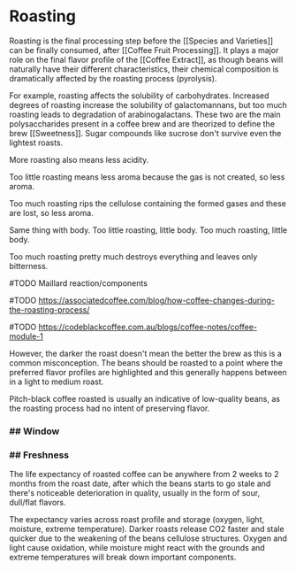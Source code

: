 # Roasting

Roasting is the final processing step before the \[\[Species and
Varieties\]\] can be finally consumed, after \[\[Coffee Fruit
Processing\]\]. It plays a major role on the final flavor profile of the
\[\[Coffee Extract\]\], as though beans will naturally have their
different characteristics, their chemical composition is dramatically
affected by the roasting process (pyrolysis).

For example, roasting affects the solubility of carbohydrates. Increased
degrees of roasting increase the solubility of galactomannans, but too
much roasting leads to degradation of arabinogalactans. These two are
the main polysaccharides present in a coffee brew and are theorized to
define the brew \[\[Sweetness\]\]. Sugar compounds like sucrose don\'t
survive even the lightest roasts.

More roasting also means less acidity.

Too little roasting means less aroma because the gas is not created, so
less aroma.

Too much roasting rips the cellulose containing the formed gases and
these are lost, so less aroma.

Same thing with body. Too little roasting, little body. Too much
roasting, little body.

Too much roasting pretty much destroys everything and leaves only
bitterness.

#TODO Maillard reaction/components

#TODO
https://associatedcoffee.com/blog/how-coffee-changes-during-the-roasting-process/

#TODO https://codeblackcoffee.com.au/blogs/coffee-notes/coffee-module-1

However, the darker the roast doesn't mean the better the brew as this
is a common misconception. The beans should be roasted to a point where
the preferred flavor profiles are highlighted and this generally happens
between in a light to medium roast.

Pitch-black coffee roasted is usually an indicative of low-quality
beans, as the roasting process had no intent of preserving flavor.

### \## Window

### \## Freshness

The life expectancy of roasted coffee can be anywhere from 2 weeks to 2
months from the roast date, after which the beans starts to go stale and
there\'s noticeable deterioration in quality, usually in the form of
sour, dull/flat flavors.

The expectancy varies across roast profile and storage (oxygen, light,
moisture, extreme temperature). Darker roasts release CO2 faster and
stale quicker due to the weakening of the beans cellulose structures.
Oxygen and light cause oxidation, while moisture might react with the
grounds and extreme temperatures will break down important components.
